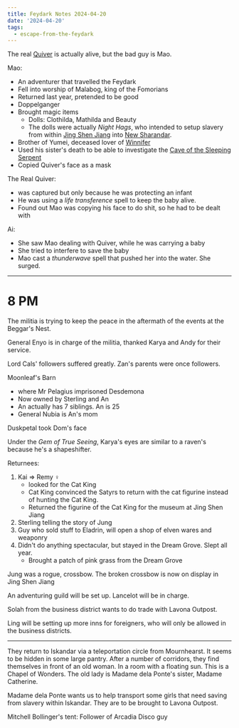 ```yaml
---
title: Feydark Notes 2024-04-20
date: '2024-04-20'
tags:
  - escape-from-the-feydark
---
```



The real [Quiver](../../characters/chang-quiver.mdx) is actually alive, but the bad guy is Mao.

Mao:
 - An adventurer that travelled the Feydark
 - Fell into worship of Malabog, king of the Fomorians
 - Returned last year, pretended to be good
 - Doppelganger
 - Brought magic items
   - Dolls: Clothilda, Mathilda and Beauty
   - The dolls were actually *Night Hags*, who intended to setup slavery from within [Jing Shen Jiang](../../locations/jing-shen-jiang.mdx) into [New Sharandar](../../;ocations/new-sharandar.mdx).
 - Brother of Yumei, deceased lover of [Winnifer](../../characters/chang-winnifer.mdx)
 - Used his sister's death to be able to investigate the [Cave of the Sleeping Serpent](../../locations/cave-of-the-sleeping-serpent.mdx)
 - Copied Quiver's face as a mask

The Real Quiver:
 - was captured but only because he was protecting an infant
 - He was using a *life transference* spell to keep the baby alive.
 - Found out Mao was copying his face to do shit, so he had to be dealt with

Ai:
 - She saw Mao dealing with Quiver, while he was carrying a baby
 - She tried to interfere to save the baby
 - Mao cast a *thunderwave* spell that pushed her into the water. She surged.

---
# 8 PM

The militia is trying to keep the peace in the aftermath of the events at the Beggar's Nest.

General Enyo is in charge of the militia, thanked Karya and Andy for their service.

Lord Cals' followers suffered greatly. Zan's parents were once followers.

Moonleaf's Barn 
 - where Mr Pelagius imprisoned Desdemona
 - Now owned by Sterling and An
 - An actually has 7 siblings. An is 25
 - General Nubia is An's mom

Duskpetal took Dom's face

Under the *Gem of True Seeing*, Karya's eyes are similar to a raven's because he's a shapeshifter.

Returnees:
1. Kai => Remy ♀
     - looked for the Cat King
     - Cat King convinced the Satyrs to return with the cat figurine instead of hunting the Cat King.
     - Returned the figurine of the Cat King for the museum at Jing Shen Jiang
2. Sterling telling the story of Jung
3. Guy who sold stuff to Eladrin, will open a shop of elven wares and weaponry
4. Didn't do anything spectacular, but stayed in the Dream Grove. Slept all year.
     - Brought a patch of pink grass from the Dream Grove

Jung was a rogue, crossbow. The broken crossbow is now on display in Jing Shen Jiang

An adventuring guild will be set up. Lancelot will be in charge.

Solah from the business district wants to do trade with Lavona Outpost.

Ling will be setting up more inns for foreigners, who will only be allowed in the business districts.

___

They return to Iskandar via a teleportation circle from Mournhearst. It seems to be hidden in some large pantry. After a number of corridors, they find themselves in front of an old woman. In a room with a floating sun. This is a Chapel of Wonders. The old lady is Madame dela Ponte's sister, Madame Catherine.


Madame dela Ponte wants us to help transport some girls that need saving from slavery within Iskandar. They are to be brought to Lavona Outpost.

Mitchell Bollinger's tent: Follower of Arcadia
Disco guy
